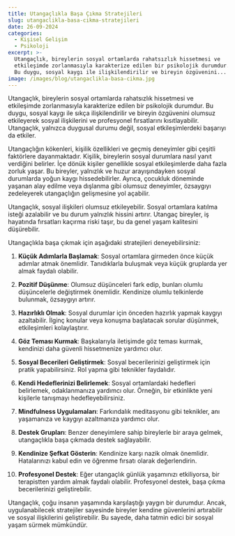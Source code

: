 ```yaml
---
title: Utangaçlıkla Başa Çıkma Stratejileri
slug: utangaclikla-basa-cikma-stratejileri
date: 26-09-2024
categories:
  - Kişisel Gelişim
  - Psikoloji
excerpt: >-
  Utangaçlık, bireylerin sosyal ortamlarda rahatsızlık hissetmesi ve
  etkileşimde zorlanmasıyla karakterize edilen bir psikolojik durumdur.
  Bu duygu, sosyal kaygı ile ilişkilendirilir ve bireyin özgüvenini...
image: /images/blog/utangaclikla-basa-cikma.jpg
---
```


Utangaçlık, bireylerin sosyal ortamlarda rahatsızlık hissetmesi ve etkileşimde zorlanmasıyla karakterize edilen bir psikolojik durumdur. Bu duygu, sosyal kaygı ile sıkça ilişkilendirilir ve bireyin özgüvenini olumsuz etkileyerek sosyal ilişkilerini ve profesyonel fırsatlarını kısıtlayabilir. Utangaçlık, yalnızca duygusal durumu değil, sosyal etkileşimlerdeki başarıyı da etkiler.

Utangaçlığın kökenleri, kişilik özellikleri ve geçmiş deneyimler gibi çeşitli faktörlere dayanmaktadır. Kişilik, bireylerin sosyal durumlara nasıl yanıt verdiğini belirler. İçe dönük kişiler genellikle sosyal etkileşimlerde daha fazla zorluk yaşar. Bu bireyler, yalnızlık ve huzur arayışındayken sosyal durumlarda yoğun kaygı hissedebilirler. Ayrıca, çocukluk döneminde yaşanan alay edilme veya dışlanma gibi olumsuz deneyimler, özsaygıyı zedeleyerek utangaçlığın gelişmesine yol açabilir.

Utangaçlık, sosyal ilişkileri olumsuz etkileyebilir. Sosyal ortamlara katılma isteği azalabilir ve bu durum yalnızlık hissini artırır. Utangaç bireyler, iş hayatında fırsatları kaçırma riski taşır, bu da genel yaşam kalitesini düşürebilir.

Utangaçlıkla başa çıkmak için aşağıdaki stratejileri deneyebilirsiniz:

1. **Küçük Adımlarla Başlamak**: Sosyal ortamlara girmeden önce küçük adımlar atmak önemlidir. Tanıdıklarla buluşmak veya küçük gruplarda yer almak faydalı olabilir.

2. **Pozitif Düşünme**: Olumsuz düşünceleri fark edip, bunları olumlu düşüncelerle değiştirmek önemlidir. Kendinize olumlu telkinlerde bulunmak, özsaygıyı artırır.

3. **Hazırlıklı Olmak**: Sosyal durumlar için önceden hazırlık yapmak kaygıyı azaltabilir. İlginç konular veya konuşma başlatacak sorular düşünmek, etkileşimleri kolaylaştırır.

4. **Göz Teması Kurmak**: Başkalarıyla iletişimde göz teması kurmak, kendinizi daha güvenli hissetmenize yardımcı olur.

5. **Sosyal Becerileri Geliştirmek**: Sosyal becerilerinizi geliştirmek için pratik yapabilirsiniz. Rol yapma gibi teknikler faydalıdır.

6. **Kendi Hedeflerinizi Belirlemek**: Sosyal ortamlardaki hedefleri belirlemek, odaklanmanıza yardımcı olur. Örneğin, bir etkinlikte yeni kişilerle tanışmayı hedefleyebilirsiniz.

7. **Mindfulness Uygulamaları**: Farkındalık meditasyonu gibi teknikler, anı yaşamanıza ve kaygıyı azaltmanıza yardımcı olur.

8. **Destek Grupları**: Benzer deneyimlere sahip bireylerle bir araya gelmek, utangaçlıkla başa çıkmada destek sağlayabilir.

9. **Kendinize Şefkat Gösterin**: Kendinize karşı nazik olmak önemlidir. Hatalarınızı kabul edin ve öğrenme fırsatı olarak değerlendirin.

10. **Profesyonel Destek**: Eğer utangaçlık günlük yaşamınızı etkiliyorsa, bir terapistten yardım almak faydalı olabilir. Profesyonel destek, başa çıkma becerilerinizi geliştirebilir.

Utangaçlık, çoğu insanın yaşamında karşılaştığı yaygın bir durumdur. Ancak, uygulanabilecek stratejiler sayesinde bireyler kendine güvenlerini artırabilir ve sosyal ilişkilerini geliştirebilir. Bu sayede, daha tatmin edici bir sosyal yaşam sürmek mümkündür.

